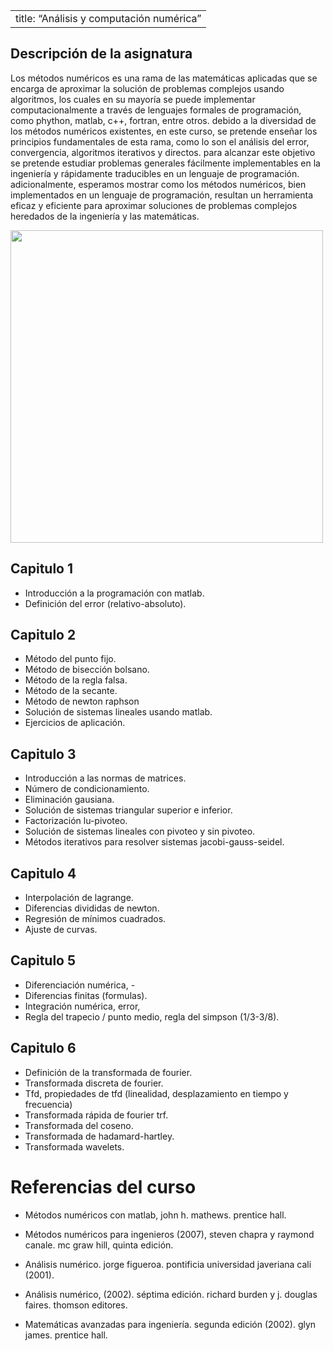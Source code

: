 
---
title: "Análisis y computación numérica"
---

## Descripción de la asignatura
Los métodos numéricos es una rama de las matemáticas aplicadas que se encarga de aproximar la solución de problemas complejos usando algoritmos, los cuales en su mayoría se puede implementar computacionalmente a través de lenguajes formales de programación, como phython, matlab, c++, fortran, entre otros. debido a la diversidad de los métodos numéricos existentes, en este curso, se pretende enseñar los principios fundamentales de esta rama, como lo son el análisis del error, convergencia, algoritmos iterativos y directos. para alcanzar este objetivo se pretende estudiar problemas generales fácilmente implementables en la ingeniería y rápidamente traducibles en un lenguaje de programación. adicionalmente, esperamos mostrar como los métodos numéricos, bien implementados en un lenguaje de programación, resultan un herramienta eficaz y eficiente para aproximar soluciones de problemas complejos heredados de la ingeniería y las matemáticas.

![](images/ACN.png){width="500"}

## Capitulo 1
- Introducción a la programación con matlab.
- Definición del error (relativo-absoluto).

## Capitulo 2
- Método del punto fijo.
- Método de bisección bolsano. 
- Método de la regla falsa.
- Método de la secante.
- Método de newton raphson
- Solución de sistemas lineales usando matlab.
- Ejercicios de aplicación.

## Capitulo 3
- Introducción a las normas de matrices. 
- Número de condicionamiento.
- Eliminación gausiana.
- Solución de sistemas triangular superior e inferior.
- Factorización lu-pivoteo. 
- Solución de sistemas lineales con pivoteo y sin pivoteo.
- Métodos iterativos para resolver sistemas jacobi-gauss-seidel.

## Capitulo 4
- Interpolación de lagrange.
- Diferencias divididas de newton.
- Regresión de mínimos cuadrados. 
- Ajuste de curvas.

## Capitulo 5
- Diferenciación numérica, - 
- Diferencias finitas (formulas).
- Integración numérica, error, 
- Regla del trapecio / punto medio, regla del simpson (1/3-3/8).

## Capitulo 6
- Definición de la transformada de fourier. 
- Transformada discreta de fourier.
- Tfd, propiedades de tfd (linealidad, desplazamiento en tiempo y frecuencia)
- Transformada rápida de fourier trf.
- Transformada del coseno.
- Transformada de hadamard-hartley.
- Transformada wavelets.

# Referencias del curso

- Métodos numéricos con matlab, john h. mathews. prentice hall.

- Métodos numéricos para ingenieros (2007), steven chapra y raymond canale. mc graw hill, quinta edición.

- Análisis numérico. jorge figueroa. pontificia universidad javeriana cali (2001).

- Análisis numérico, (2002). séptima edición. richard burden y j. douglas faires. thomson editores.

- Matemáticas avanzadas para ingeniería. segunda edición (2002). glyn james. prentice hall.